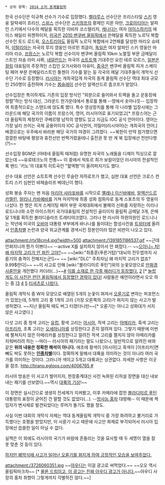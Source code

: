  * 상위 항목: [[2014 소치 동계올림픽]]

한국 선수단은 이규혁 선수가 기수로 입장했다. [[벨라루스]] 선수단은 프리스타일 [[스키]] 영웅 알략세이 흐리신, [[스위스]] 선수단은 [[스키점프]]의 황제인 지몬 아만, [[크로아티아]]는 알파인 스키에서 다수의 메달을 획득한 이비차 코스텔리치, [[캐나다]]는 여자 [[아이스하키]]의 에이스 헤일리 위켄하이저, [[미국]]은 [[2010 밴쿠버 올림픽]]에서 은메달을 획득한 노르딕 복합 선수인 토드 로드윅, [[오스트리아]]도 올림픽 노르딕 복합에서 2연패를 달성한 마리오 슈테허, [[이탈리아]]는 자국의 루지 영웅인 아르민 최글러, [[독일]]은 여자 알파인 스키 영웅인 마리아 리슈, [[프랑스]]는 노르딕 복합 선수이자 밴쿠버 올림픽 10km 노멀힐 부문 금메달리스트인 자송 라미 샤퓌, [[네덜란드]]는 자국의 [[쇼트트랙]] 기대주인 요린 테르 모르스, [[일본]]은 [[컬링]] 대표팀의 주장격인 스킵인 오가사와라 아유미, [[중국]]은 밴쿠버 올림픽 피겨 스케이팅 페어 부문 은메달리스트인 퉁젠이 기수를 맡는 등 각국의 메달 기대주들이 개막식 선수단 기수로 등장했다. [[러시아]]는 개최국답게 자국의 동계 올림픽 선수단 역대 최대 규모인 250명이 출전하며 기수는 [[봅슬레이]] 선수인 알렉산드르 줍코프가 맡았다.

선수입장은 특이하게도 기존의 입장 방식인 "외문으로 들어와서 트랙을 돌고 운동장에 정렬"하는 방식 대신, 그라운드 한가운데에서 통로를 통해 --땅에서 솟아나듯-- 입장하여 최종적으로는 스탠드에 앉도록 했다. 특수 영상장치를 통해 각 나라별 입장시에는 그라운드에 해당 국가의 이름이 프랑스어, 영어, 러시아어로 표기되었고[* 프랑스어는 근대 올림픽의 제창자인 쿠베르탱 남작의 영향도 있고 지금도 IOC 공식 언어이다. 영어는 가장 널리 쓰이는 국제 공용어이자 IOC 공식언어, 끼릴어(러시아어)는 개최국의 언어.] 배경으로는 우주에서 바라본 해당 국가의 야경이 그려졌다. ~~북한이 만약 참가했으면 깜깜한 바탕에 평양과 휴전선만 반짝거렸을테니 출전권 못 딴 게 북 입장에선 천만다행(?)~~

선수입장 BGM은 (아테네 올림픽 때처럼) 유명한 자국의 노래들을 디제이 믹싱으로 깔았는데 ~~유로테크노의 전통~~ 이 중에서 빅토르 최가 보컬이었던 러시아의 전설적인 록 밴드 '키노'의 대표적 히트곡인 "혈액형"이 울려퍼지기도 했다.

선수 대표 선언은 쇼트트랙 선수인 루슬란 자하로프가 했고, 심판 대표 선언은 크로스 컨트리 스키 심판인 뱌체슬라프 베데닌이 했다.

성화 봉송 주자는 맨 처음 [[마리아 샤라포바]]를 시작으로 [[옐레나 이신바예바]], [[알렉산드르 카렐린]], [[알리나 카바예바]]를 거쳐 마지막에 최종 성화 점화자로 동계 스포츠의 두 영웅이 나섰다. 한 명은 피겨 스케이팅 페어 부문 국제대회에서 불패의 신화를 자랑하는 이리나 로드니나와 소련 아이스하키 국가대표팀의 전설적인 골리이자 올림픽 금메달 3개, 은메달 1개를 획득한 블라디슬라프 트레티야크였다. 그러나 현 러시아 하원의원인 로드니나는 작년에 미국의 [[오바마]] 대통령 부부에게 바나나를 들이대는 합성사진을 [[트위터]]에 올려서 [[인종차별]] 논란과 양국 외교관계를 경색시킨 장본인이라 많은 비판이 나오고 있다. 

attachment:/rtx18cm4.jpg?width=500
attachment:/1391851186537.gif
~~근데 안펴지니까 뭔가 이쁘다~~
--active X를 설치하지 않아서 안 펴젔다.--
~~[[권진수|으아니~ 차! 왜 마지막 고리가 안 펴진 고야?]]~~
~~[wiki:"최종훈(푸른거탑)"대뇌의 전두엽까지 사륜기의 충격이 전해지는군!]~~
~~ [wiki:"DLC" 주최자님 왜 마지막 고리가 없죠? 9.99$란다]~~ 
~~이 사고로 인해 [wiki:"블라디미르 푸틴"]위의 눈꽃모양으로 [[만화경 사륜안]]을 개안했다 카더라(...)~~[http://i.embed.ly/1/display/resize?key=1e6a1a1efdb011df84894040444cdc60&url=http%3A%2F%2Fpbs.twimg.com%2Fmedia%2FBf5DtqaCQAAjRzT.jpg #]
[http://img2.joyreactor.cc/pics/comment/%D0%BF%D0%B5%D1%81%D0%BE%D1%87%D0%BD%D0%B8%D1%86%D0%B0-%D0%B3%D0%B8%D1%84%D0%BA%D0%B8-%D0%A1%D0%BE%D1%87%D0%B8-2014-%D0%BE%D0%BB%D0%B8%D0%BC%D0%BF%D0%B8%D0%B0%D0%B4%D0%B0-946502.jpeg 이를 소재로 한 각종 패러디가 등장했다.] [http://img6.joyreactor.cc/pics/post/%D0%B1%D1%8D%D0%BD%D0%BA%D1%81%D0%B8-%D0%BE%D0%BB%D0%B8%D0%BC%D0%BF%D0%B8%D0%B0%D0%B4%D0%B0-%D0%A1%D0%BE%D1%87%D0%B8-2014-%D0%BF%D1%80%D0%BE%D1%80%D0%BE%D1%87%D0%B5%D1%81%D1%82%D0%B2%D0%BE-1066016.jpeg 2] [* [http://osen.mt.co.kr/article/G1109784337 놀랍게도 이 사진은 런던 올림픽에서 등장했던 경력이 있다!] 사람들은 예언이라면서 오오 하는 중.][http://img9.joyreactor.cc/pics/post/%D0%BA%D0%BE%D0%BB%D1%8C%D1%86%D0%B0-%D0%BE%D0%BB%D0%B8%D0%BC%D0%BF%D0%B8%D0%B0%D0%B4%D0%B0-%D0%93%D0%BE%D0%BB%D0%BB%D1%83%D0%BC-%D0%BF%D0%B5%D1%81%D0%BE%D1%87%D0%BD%D0%B8%D1%86%D0%B0-1065969.jpeg 3] [http://img8.joyreactor.cc/pics/post/%D1%8E%D0%BC%D0%BE%D1%80-%D0%A1%D0%BE%D1%87%D0%B8-2014-%D0%BE%D0%BB%D0%B8%D0%BC%D0%BF%D0%B8%D0%B0%D0%B4%D0%B0-2014-%D0%A1%D0%B8%D0%BC%D0%BF%D1%81%D0%BE%D0%BD%D1%8B-1065738.jpeg 4] [http://img9.joyreactor.cc/pics/post/%D0%BE%D0%BB%D0%B8%D0%BC%D0%BF%D0%B8%D0%B0%D0%B4%D0%B0-%D0%BF%D0%B5%D1%81%D0%BE%D1%87%D0%BD%D0%B8%D1%86%D0%B0-1065679.jpeg 5] [http://isplus.joins.com/article/008/13844008.html?cloc= 티셔츠로 나왔다.]

올림픽 개막식 중 W자 모양으로 배열된 5개의 눈꽃이 펴져서 [[오륜기]]로 변하는 퍼포먼스가 있었는데, 5개의 고리 중 1개의 고리 (가장 오른쪽의 고리)가 펴지지 않는 사고가 발생하였다. ~~지난 올림픽 때도 버그 터졌더니만~~[* 오륜기는 아니고 성화대가 서지 않은 사고였다.]

다섯 고리 중 청색 고리는 [[유럽]], 황색 고리는 [[아시아]], 적색 고리는 [[아메리카]], 흑색 고리는 [[아프리카]], 초록 고리는 [[오세아니아]]를 상징한다고 흔히 알려져 있다. 그렇기 때문에 이번에 펼쳐지지 않은 아메리카를 상징한다고 알려진 적색 고리를 펼치지 않아 아메리카를 지워버리려 하는 --마더-- 러시아의 패기라는 말도 나왔으나, 일반적으로 알려진 바와 같은 '''위의 내용은 정확한 해석이 아니다.''' 애초에 황색이 [아시아]고 흑색이 [아프리카]면 빼도 박도 못하는 '''[[인종차별]]'''이다. 정확하게 말해서 대륙을 의미하는 것이 아니라 여러 국가를 의미하는 것이다. 그러니까 색이고 5개고 대륙과는 상관없다. 자세한 사항은 이곳을 참조. [[http://tirano.egloos.com/4006765 #]]

러시아 방송은 이 사고가 벌어지자, 현장중계대신 사전 녹화된 리허설 장면을 대신 내보내는 패기를 선보였다.~~역시 [[대륙의 기상]]!~~

이 장면은 실시간으로 생생히 전세계가 지켜봤고, 이후 카메라에 잡힌 [[블라디미르 푸틴]] 대통령의 표정이 굳어진 건 말할 것도 없었다(…). --[[방사능 홍차]] 대령해-- 이 때문에 책임자가 변사체로 발견되었다는 루머가 돌기도 했을 정도.

사실 이번 대회의 개막식 자체는 역대 동계올림픽 개막식 중 가장 화려하고 볼거리로 가득했다는 호평을 받았지만, 이 사륜기 사고 때문에 사고만 화제로 부각되어서 러시아 입장에선 씁쓸한 일이 아닐 수 없다.

실책은 이 외에도 러시아의 국기가 바람에 흔들리는 것을 묘사할 때 두 세명이 열을 잘 못 맞춘 것 등이 있다.

[http://news.naver.com/main/read.nhn?mode=LSD&mid=sec&sid1=004&oid=100&aid=0000097338&viewType=pc 하지만 폐막식때 사고가 일어난 오륜기를 펴지게 하여 긍정적인 모습을 보여주었다.]

attachment:/3726060351.jpg
~~[[아우디]]는 이걸 광고로 써먹었다.~~ ~~오오 역시 올림픽마크차~~ [* [http://blog.caranddriver.com/coulda-shoulda-woulda-we-bet-audi-wishes-it-came-up-with-this-pitch-perfect-sochi-ad/ 물론 드립이고, 이 광고는 진짜 아우디 광고가 아니다.]~~아우디 사장의 홍차 취향이 그렇게까지 각별하진 않다.~~]
